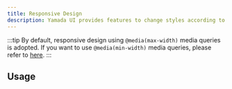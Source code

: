 ```yaml
---
title: Responsive Design
description: Yamada UI provides features to change styles according to the screen size.
---
```


:::tip
By default, responsive design using `@media(max-width)` media queries is adopted. If you want to use `@media(min-width)` media queries, please refer to [here](/docs/theming/breakpoints).
:::

## Usage
